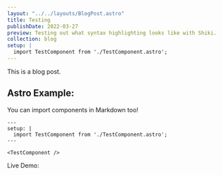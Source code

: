 ```yaml
---
layout: "../../layouts/BlogPost.astro"
title: Testing
publishDate: 2022-03-27
preview: Testing out what syntax highlighting looks like with Shiki.
collection: blog
setup: | 
  import TestComponent from './TestComponent.astro';
---
```


This is a blog post.


## Astro Example:

You can import components in Markdown too!
```astro
---
setup: | 
  import TestComponent from './TestComponent.astro';
---

<TestComponent />
```

Live Demo:
<TestComponent />

